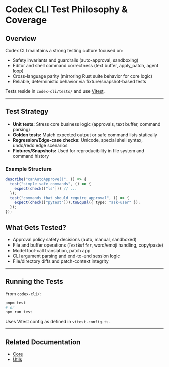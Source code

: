 # Codex CLI Test Philosophy & Coverage

## Overview
Codex CLI maintains a strong testing culture focused on:
- Safety invariants and guardrails (auto-approval, sandboxing)
- Editor and shell command correctness (text buffer, apply_patch, agent loop)
- Cross-language parity (mirroring Rust suite behavior for core logic)
- Reliable, deterministic behavior via fixture/snapshot-based tests

Tests reside in `codex-cli/tests/` and use [Vitest](https://vitest.dev/).

---

## Test Strategy
- **Unit tests:** Stress core business logic (approvals, text buffer, command parsing)
- **Golden tests:** Match expected output or safe command lists statically
- **Regression/Edge-case checks:** Unicode, special shell syntax, undo/redo edge scenarios
- **Fixtures/Snapshots:** Used for reproducibility in file system and command history

### Example Structure
```typescript
describe("canAutoApprove()", () => {
  test("simple safe commands", () => {
    expect(check(["ls"])) // ...
  });
  test("commands that should require approval", () => {
    expect(check(["pytest"])).toEqual({ type: "ask-user" });
  });
});
```

## What Gets Tested?
- Approval policy safety decisions (auto, manual, sandboxed)
- File and buffer operations (`TextBuffer`, word/emoji handling, copy/paste)
- Model tool-call translation, patch app
- CLI argument parsing and end-to-end session logic
- File/directory diffs and patch-context integrity

---

## Running the Tests
From `codex-cli/`:
```sh
pnpm test
# or
npm run test
```

Uses Vitest config as defined in `vitest.config.ts`.

---

## Related Documentation
- [Core](./codex-cli-core.mdx)
- [Utils](./codex-cli-utils.mdx)
